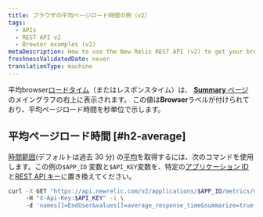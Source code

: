 ```yaml
---
title: ブラウザの平均ページロード時間の例（v2）
tags:
  - APIs
  - REST API v2
  - Browser examples (v2)
metaDescription: How to use the New Relic REST API (v2) to get your browser average page load time.
freshnessValidatedDate: never
translationType: machine
---
```


平均browser[ロードタイム](/docs/browser/new-relic-browser/page-load-timing-resources/page-load-timing-process)（またはレスポンスタイム）は、 [<DNT>**Summary**</DNT> ページ](/docs/browser/new-relic-browser/getting-started/browser-overview-website-performance-glance#viewing)のメイングラフの右上に表示されます。 この値は<DNT>**Browser**</DNT>ラベルが付けられており、平均ページロード時間を秒単位で示します。

## 平均ページロード時間 [#h2-average]

[時間範囲](/docs/apm/apis/requirements/specifying-time-range-api-v2)(デフォルトは過去 30 分) の[平均](/docs/apm/apis/requirements/calculating-average-metric-values-summarize)を取得するには、次のコマンドを使用します。この例の`$APP_ID` 変数と`$API_KEY`変数を、特定の[アプリケーション ID](/docs/apm/apis/requirements/identification-code)と[REST API キー](/docs/apis/rest-api-v2/requirements/rest-api-key#viewing)に置き換えてください。

```sh
curl -X GET "https://api.newrelic.com/v2/applications/$APP_ID/metrics/data.json" \ 
     -H "X-Api-Key:$API_KEY" -i \ 
     -d 'names[]=EndUser&values[]=average_response_time&summarize=true'
```
